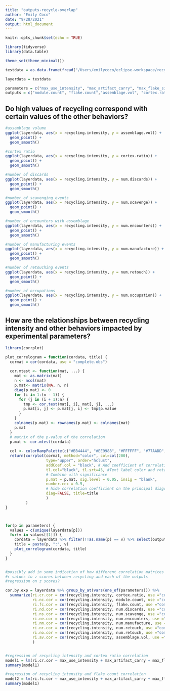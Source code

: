 ```yaml
---
title: "outputs-recycle-overlap"
author: "Emily Coco"
date: "9/28/2021"
output: html_document
---
```


```r
knitr::opts_chunk$set(echo = TRUE)

library(tidyverse)
library(data.table)

theme_set(theme_minimal())

testdata = as.data.frame(fread("/Users/emilycoco/eclipse-workspace/recycling-Java/output/test/run1_layers-data.csv"))

layerdata = testdata

parameters = c("max_use_intensity", "max_artifact_carry", "max_flake_size","max_nodules_size", "blank_prob", "scavenge_prob", "overlap","mu", "size_preference", "flake_preference","min_suitable_flake_size", "strict_selection")
outputs = c("nodule.count",	"flake.count","assemblage.vol",	"cortex.ratio", "recycling.intensity",	"num.discards",	"num.scavenge",	"num.encounters", "num.manufacture",	"num.retouch",	"num.occupation")

```

## Do high values of recycling correspond with certain values of the other behaviors?

```r

#assemblage volume
ggplot(layerdata, aes(x = recycling.intensity, y = assemblage.vol)) +
  geom_point() +
  geom_smooth()

#cortex ratio
ggplot(layerdata, aes(x = recycling.intensity, y = cortex.ratio)) +
  geom_point() +
  geom_smooth()

#number of discards
ggplot(layerdata, aes(x = recycling.intensity, y = num.discards)) +
  geom_point() +
  geom_smooth()

#number of scavenging events
ggplot(layerdata, aes(x = recycling.intensity, y = num.scavenge)) +
  geom_point() +
  geom_smooth()

#number of encounters with assemblage 
ggplot(layerdata, aes(x = recycling.intensity, y = num.encounters)) +
  geom_point() +
  geom_smooth()

#number of manufacturing events
ggplot(layerdata, aes(x = recycling.intensity, y = num.manufacture)) +
  geom_point() +
  geom_smooth()

#number of retouching events
ggplot(layerdata, aes(x = recycling.intensity, y = num.retouch)) +
  geom_point() +
  geom_smooth()

#number of occupations
ggplot(layerdata, aes(x = recycling.intensity, y = num.occupation)) +
  geom_point() +
  geom_smooth()

```

## How are the relationships between recycling intensity and other behaviors impacted by experimental parameters?
```r
library(corrplot)

plot_correlogram = function(cordata, title) { 
  cormat = cor(cordata, use = "complete.obs")
  
  cor.mtest <- function(mat, ...) {
    mat <- as.matrix(mat)
    n <- ncol(mat)
    p.mat<- matrix(NA, n, n)
    diag(p.mat) <- 0
    for (i in 1:(n - 1)) {
      for (j in (i + 1):n) {
        tmp <- cor.test(mat[, i], mat[, j], ...)
        p.mat[i, j] <- p.mat[j, i] <- tmp$p.value
      }
    }
    colnames(p.mat) <- rownames(p.mat) <- colnames(mat)
    p.mat
  }
  # matrix of the p-value of the correlation
  p.mat <- cor.mtest(cordata)
  
  col <- colorRampPalette(c("#BB4444", "#EE9988", "#FFFFFF", "#77AADD", "#4477AA"))
  return(corrplot(cormat, method="color", col=col(200),  
                  type="upper", order="hclust", 
                  addCoef.col = "black", # Add coefficient of correlation
                  tl.col="black", tl.srt=45, #Text label color and rotation
                  # Combine with significance
                  p.mat = p.mat, sig.level = 0.05, insig = "blank",
                  number.cex = 0.5, 
                  # hide correlation coefficient on the principal diagonal
                  diag=FALSE, title=title
                  )
         )
}



for(p in parameters) {
  values = c(unique(layerdata[p]))
  for(v in values[[1]]) {
    cordata = layerdata %>% filter(!!as.name(p) == v) %>% select(outputs)
    title = paste(p, ":", v)
    plot_correlogram(cordata, title)
  }
}


#possibly add in some indication of how different correlation matrices are based on parameters
#r values to z scores between recycling and each of the outputs
#regression on z scores?

cor.by.exp = layerdata %>% group_by_at(vars(one_of(parameters))) %>% 
  summarize(ri.cr.cor = cor(recycling.intensity, cortex.ratio, use ="complete.obs"),
            ri.nc.cor = cor(recycling.intensity, nodule.count, use ="complete.obs"),
            ri.fc.cor = cor(recycling.intensity, flake.count, use ="complete.obs"),
            ri.nd.cor = cor(recycling.intensity, num.discards, use ="complete.obs"),
            ri.ns.cor = cor(recycling.intensity, num.scavenge, use ="complete.obs"),
            ri.ne.cor = cor(recycling.intensity, num.encounters, use ="complete.obs"),
            ri.nm.cor = cor(recycling.intensity, num.manufacture, use ="complete.obs"),
            ri.nr.cor = cor(recycling.intensity, num.retouch, use ="complete.obs"),
            ri.no.cor = cor(recycling.intensity, num.retouch, use ="complete.obs"),
            ri.av.cor = cor(recycling.intensity, assemblage.vol, use ="complete.obs"),
            )


#regression of recycling intensity and cortex ratio correlation
model1 = lm(ri.cr.cor ~ max_use_intensity + max_artifact_carry + max_flake_size + max_nodules_size + blank_prob + scavenge_prob + overlap + mu + size_preference + flake_preference + min_suitable_flake_size + strict_selection, data = cor.by.exp)
summary(model1)

#regression of recycling intensity and flake count correlation
model2 = lm(ri.fc.cor ~ max_use_intensity + max_artifact_carry + max_flake_size + max_nodules_size + blank_prob + scavenge_prob + overlap + mu + size_preference + flake_preference + min_suitable_flake_size + strict_selection, data = cor.by.exp)
summary(model1)



```


